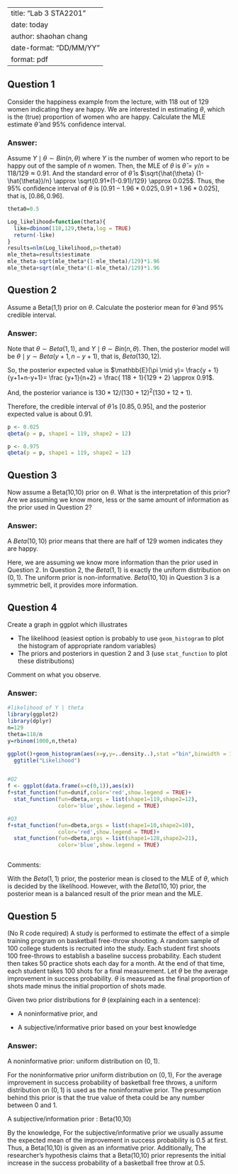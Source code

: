 
---
title: "Lab 3 STA2201"
date: today
author: shaohan chang 
date-format: "DD/MM/YY"
format: pdf
---

## Question 1

Consider the happiness example from the lecture, with 118 out of 129 women indicating they are happy. We are interested in estimating $\theta$, which is the (true) proportion of women who are happy. Calculate the MLE estimate $\hat{\theta}$ and 95% confidence interval. 

### Answer:
Assume $Y \mid \theta \sim Bin(n,\theta)$ where $Y$ is the number of women who report to be happy out of the sample of $n$ women. Then, the MLE of $\theta$ is $\hat{\theta}=y/n=118/129 \approx 0.91$. And the standard error of $\hat{\theta}$ is $\sqrt{\hat{\theta} (1-\hat{\theta})/n} \approx \sqrt{0.91*(1-0.91)/129} \approx 0.025$. Thus, the 95\% confidence interval of $\theta$ is $[0.91-1.96*0.025,0.91+1.96*0.025]$, that is, $[0.86, 0.96]$.
```{r ,warning=FALSE}

theta0=0.5

Log_likelihood=function(theta){
  like=dbinom(118,129,theta,log = TRUE)
  return(-like)
}
results=nlm(Log_likelihood,p=theta0)
mle_theta=results$estimate
mle_theta-sqrt(mle_theta*(1-mle_theta)/129)*1.96
mle_theta+sqrt(mle_theta*(1-mle_theta)/129)*1.96


```



## Question 2

Assume a Beta(1,1) prior on $\theta$. Calculate the posterior mean for $\hat{\theta}$ and 95% credible interval. 

### Answer:

Note that $\theta \sim Beta(1,1)$, and $Y \mid \theta \sim Bin(n,\theta)$. Then, the posterior model will be $\theta \mid y \sim Beta(y+1,n-y+1)$, that is, $Beta(130,12)$. 

So, the posterior expected value is $\mathbb{E}(\pi \mid y)= \frac{y + 1}{y+1+n-y+1}= \frac {y+1}{n+2} = \frac{ 118 + 1}{129 + 2} \approx 0.91$.

And, the posterior variance is 
$130*12/(130+12)^2(130+12+1)$.

Therefore, the credible interval of $\hat{\theta}$ is $[0.85,0.95]$, and the posterior expected value is about 0.91. 




```{r}
p <- 0.025
qbeta(p = p, shape1 = 119, shape2 = 12)

p <- 0.975
qbeta(p = p, shape1 = 119, shape2 = 12)

```



## Question 3

Now assume a Beta(10,10) prior on $\theta$. What is the interpretation of this prior? Are we assuming we know more, less or the same amount of information as the prior used in Question 2?

### Answer:

A $Beta(10,10)$ prior means that there are half of 129 women indicates they are happy.


Here, we are assuming we know more information than the prior used in Question 2. In Question 2, the $Beta(1,1)$ is exactly the uniform distribution on $(0,1)$. The uniform prior is non-informative. $Beta(10,10)$ in Question 3 is a symmetric bell, it provides more information.  


## Question 4

Create a graph in ggplot which illustrates

- The likelihood (easiest option is probably to use `geom_histogram` to plot the histogram of appropriate random variables)
- The priors and posteriors in question 2 and 3 (use `stat_function` to plot these distributions)

Comment on what you observe. 

### Answer:

```{r,message=FALSE,warning=FALSE}
#likelihood of Y | theta 
library(ggplot2)
library(dplyr)
n=129
theta=118/n
y=rbinom(1000,n,theta)

ggplot()+geom_histogram(aes(x=y,y=..density..),stat ="bin",binwidth = 1)+
  ggtitle("Likelihood")


#Q2
f <- ggplot(data.frame(x=c(0,1)),aes(x))
f+stat_function(fun=dunif,color='red',show.legend = TRUE)+
  stat_function(fun=dbeta,args = list(shape1=119,shape2=12),
                color='blue',show.legend = TRUE)

#Q3
f+stat_function(fun=dbeta,args = list(shape1=10,shape2=10),
                color='red',show.legend = TRUE)+
  stat_function(fun=dbeta,args = list(shape1=128,shape2=21),
                color='blue',show.legend = TRUE)



```


Comments:

With the $Beta(1,1)$ prior, the posterior mean is closed to the MLE of $\theta$, which is decided by the likelihood. However, with the $Beta(10,10)$ prior, the posterior mean is a balanced result of the prior mean and the MLE.




## Question 5

(No R code required) A study is performed to estimate the effect of a simple training program on basketball free-throw shooting. A random sample of 100 college students is recruited into the study. Each student first shoots 100 free-throws to establish a baseline success probability. Each student then takes 50 practice shots each day for a month. At the end of that time, each student takes 100 shots for a final measurement. Let $\theta$ be the average improvement in success probability. $\theta$ is measured as the final proportion of shots made minus the initial proportion of shots made. 

Given two prior distributions for $\theta$ (explaining each in a sentence):

- A noninformative prior, and

- A subjective/informative prior based on your best knowledge





### Answer:

A noninformative prior: 
uniform distribution on $(0,1)$.

For the noninformative prior uniform distribution on $(0,1)$, For the average improvement in success probability of basketball free throws, a uniform distribution on $(0,1)$ is used as the noninformative prior. The presumption behind this prior is that the true value of theta could be any number between 0 and 1.


A subjective/information prior : Beta(10,10)

By the knowledge, For the subjective/informative prior we usually assume the expected mean of the improvement in success probability is 0.5 at first. Thus, a Beta(10,10) is given as an informative prior. Additionally, The researcher's hypothesis claims that a Beta(10,10) prior represents the initial increase in the success probability of a basketball free throw at 0.5.



